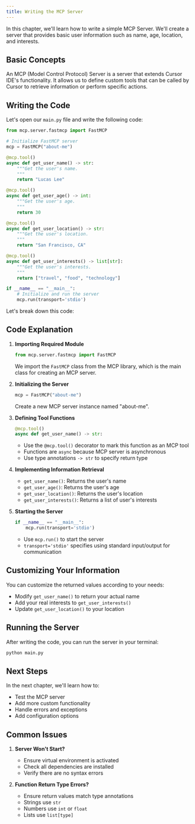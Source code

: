 ```yaml
---
title: Writing the MCP Server
---
```


In this chapter, we'll learn how to write a simple MCP Server. We'll create a server that provides basic user information such as name, age, location, and interests.

## Basic Concepts

An MCP (Model Control Protocol) Server is a server that extends Cursor IDE's functionality. It allows us to define custom tools that can be called by Cursor to retrieve information or perform specific actions.

## Writing the Code

Let's open our `main.py` file and write the following code:

```python
from mcp.server.fastmcp import FastMCP

# Initialize FastMCP server
mcp = FastMCP("about-me")

@mcp.tool()
async def get_user_name() -> str:
    """Get the user's name.
    """
    return "Lucas Lee"

@mcp.tool()
async def get_user_age() -> int:
    """Get the user's age.
    """
    return 30

@mcp.tool()
async def get_user_location() -> str:
    """Get the user's location.
    """
    return "San Francisco, CA"

@mcp.tool()
async def get_user_interests() -> list[str]:
    """Get the user's interests.
    """
    return ["travel", "food", "technology"]

if __name__ == "__main__":
    # Initialize and run the server
    mcp.run(transport='stdio')
```

Let's break down this code:

## Code Explanation

1. **Importing Required Module**

   ```python
   from mcp.server.fastmcp import FastMCP
   ```

   We import the `FastMCP` class from the MCP library, which is the main class for creating an MCP server.

2. **Initializing the Server**

   ```python
   mcp = FastMCP("about-me")
   ```

   Create a new MCP server instance named "about-me".

3. **Defining Tool Functions**

   ```python
   @mcp.tool()
   async def get_user_name() -> str:
   ```

   - Use the `@mcp.tool()` decorator to mark this function as an MCP tool
   - Functions are `async` because MCP server is asynchronous
   - Use type annotations `-> str` to specify return type

4. **Implementing Information Retrieval**

   - `get_user_name()`: Returns the user's name
   - `get_user_age()`: Returns the user's age
   - `get_user_location()`: Returns the user's location
   - `get_user_interests()`: Returns a list of user's interests

5. **Starting the Server**
   ```python
   if __name__ == "__main__":
       mcp.run(transport='stdio')
   ```
   - Use `mcp.run()` to start the server
   - `transport='stdio'` specifies using standard input/output for communication

## Customizing Your Information

You can customize the returned values according to your needs:

- Modify `get_user_name()` to return your actual name
- Add your real interests to `get_user_interests()`
- Update `get_user_location()` to your location

## Running the Server

After writing the code, you can run the server in your terminal:

```bash
python main.py
```

## Next Steps

In the next chapter, we'll learn how to:

- Test the MCP server
- Add more custom functionality
- Handle errors and exceptions
- Add configuration options

## Common Issues

1. **Server Won't Start?**

   - Ensure virtual environment is activated
   - Check all dependencies are installed
   - Verify there are no syntax errors

2. **Function Return Type Errors?**
   - Ensure return values match type annotations
   - Strings use `str`
   - Numbers use `int` or `float`
   - Lists use `list[type]`
